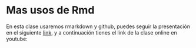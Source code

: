# Mas usos de Rmd

En esta clase usaremos rmarkdown y github, puedes seguir la presentación en el siguiente [link](https://derek-corcoran-barrios.github.io/CursoProgrPres/Clase3/Clase3RmdAvanzado.html), y a continuación tienes el link de la clase online en youtube:

